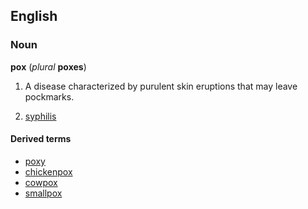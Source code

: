 {{wikipedia}}
==English==
===Noun===
'''pox''' (''plural'' '''poxes''')

# {{pathology}} A disease characterized by purulent skin eruptions that may leave pockmarks. 
# [[syphilis]]

====Derived terms====
*[[poxy]]
*[[chickenpox]]
*[[cowpox]]
*[[smallpox]]